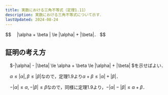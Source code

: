 ```yaml
---
title: 実数における三角不等式（定理1.11）
description: 実数における三角不等式について示す．
lastUpdated: 2024-08-24
---
```


<Card title="定理1.11（三角不等式）">
$$
　|\alpha + \beta | \le |\alpha| + |\beta|．
$$
</Card>

## 証明の考え方
　$-|\alpha| - |\beta| \le \alpha + \beta \le |\alpha| + |\beta| $を示せばよい．

　$\alpha \le |\alpha|, \beta \le |\beta|$なので，定理1.9より$\alpha+\beta \le |\alpha| + |\beta|$．

　$-|\alpha| \le \alpha, -|\beta| \le \beta$なので，同様に定理1.9より，$-|\alpha|-|\beta| \le \alpha + \beta$．

